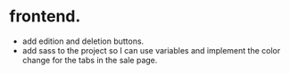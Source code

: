 # frontend.

* add edition and deletion buttons.
* add sass to the project so I can use variables and implement the color change for the tabs in the sale page.
